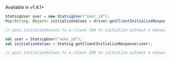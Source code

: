 Available in v1.4.1+

<Tabs>
  <Tab title="Java">

```java
StatsigUser user = new StatsigUser("user_id");
Map<String, Object> initializeValues = driver.getClientInitializeResponse(user);

// pass initializeValues to a client SDK to initialize without a network request
```

  </Tab>
  <Tab title="Kotlin">

```kotlin
val user = StatsigUser("user_id");
val initializeValues = Statsig.getClientInitializeResponse(user);

// pass initializeValues to a client SDK to initialize without a network request
```

  </Tab>
</Tabs>
